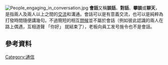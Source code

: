 {{other uses|会话 (计算机科学)}}
{{Multiple issues|
{{Expand language|1=en|time=2022-07-01T14:58:58+00:00}}
{{Expert needed|subject=社会学|time=2022-07-01T14:58:58+00:00}}
}}
[[File:People_engaging_in_conversation.jpg|thumb]]
'''會話'''又稱'''談話'''、'''對話'''、'''攀談'''或'''聊天'''，是指兩人及兩人以上之間的[[交流|交流]]和溝通{{sfn|Warren|2006|p=8}}。會話可以是有意義交流，也可以是純粹為打發時間隨便講幾句。不過簡短的相互[[問候|問候]]並不屬於會話（例如彼此認識的兩人在路上偶遇，互相道聲 「你好」 就結束了），老板向員工发号施令也不是會話{{sfn|Warren|2006|pp=8–9}}。

== 參考資料 ==
{{Reflist|2}}

[[Category:通信|Category:通信]]
